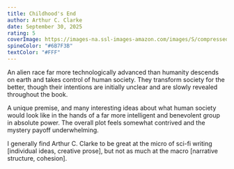 ```yaml
---
title: Childhood's End
author: Arthur C. Clarke
date: September 30, 2025
rating: 5
coverImage: https://images-na.ssl-images-amazon.com/images/S/compressed.photo.goodreads.com/books/1664330411i/448391.jpg
spineColor: "#6B7F3B"
textColor: "#FFF"
---
```


An alien race far more technologically advanced than humanity descends on earth and takes control of human society. They transform society for the better, though their intentions are initially unclear and are slowly revealed throughout the book.

A unique premise, and many interesting ideas about what human society would look like in the hands of a far more intelligent and benevolent group in absolute power. The overall plot feels somewhat contrived and the mystery payoff underwhelming.

I generally find Arthur C. Clarke to be great at the micro of sci-fi writing [individual ideas, creative prose], but not as much at the macro [narrative structure, cohesion].
